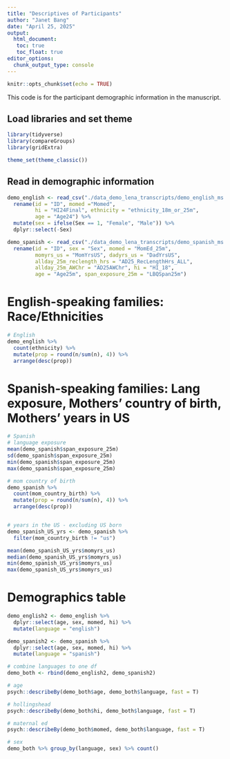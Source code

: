 ```yaml
---
title: "Descriptives of Participants"
author: "Janet Bang"
date: "April 25, 2025"
output:
  html_document: 
   toc: true
   toc_float: true
editor_options: 
  chunk_output_type: console
---
```


```r
knitr::opts_chunk$set(echo = TRUE)
```


This code is for the participant demographic information in the manuscript.

## Load libraries and set theme
```r
library(tidyverse)
library(compareGroups)
library(gridExtra)

theme_set(theme_classic())
```


## Read in demographic information
```r
demo_english <- read_csv("./data_demo_lena_transcripts/demo_english_ms.csv") %>% 
  rename(id = "ID", momed ="Momed", 
         hi = "HI24Final", ethnicity = "ethnicity_18m_or_25m",
         age = "Age24") %>% 
  mutate(sex = ifelse(Sex == 1, "Female", "Male")) %>% 
  dplyr::select(-Sex)

demo_spanish <- read_csv("./data_demo_lena_transcripts/demo_spanish_ms.csv") %>%
  rename(id = "ID", sex = "Sex", momed = "MomEd_25m",  
         momyrs_us = "MomYrsUS", dadyrs_us = "DadYrsUS",
         allday_25m_reclength_hrs = "AD25_RecLengthHrs_ALL", 
         allday_25m_AWChr = "AD25AWChr", hi = "HI_18", 
         age = "Age25m", span_exposure_25m = "LBQSpan25m")
```


# English-speaking families: Race/Ethnicities
```r
# English
demo_english %>% 
  count(ethnicity) %>% 
  mutate(prop = round(n/sum(n), 4)) %>% 
  arrange(desc(prop))
```


# Spanish-speaking families: Lang exposure, Mothers' country of birth, Mothers' years in US
```r
# Spanish
# language exposure
mean(demo_spanish$span_exposure_25m)
sd(demo_spanish$span_exposure_25m)
min(demo_spanish$span_exposure_25m)
max(demo_spanish$span_exposure_25m)

# mom country of birth
demo_spanish %>% 
  count(mom_country_birth) %>% 
  mutate(prop = round(n/sum(n), 4)) %>% 
  arrange(desc(prop))


# years in the US - excluding US born
demo_spanish_US_yrs <- demo_spanish %>% 
  filter(mom_country_birth != "us")

mean(demo_spanish_US_yrs$momyrs_us)
median(demo_spanish_US_yrs$momyrs_us)
min(demo_spanish_US_yrs$momyrs_us)
max(demo_spanish_US_yrs$momyrs_us)

```



# Demographics table
```r
demo_english2 <- demo_english %>% 
  dplyr::select(age, sex, momed, hi) %>% 
  mutate(language = "english")

demo_spanish2 <- demo_spanish %>% 
  dplyr::select(age, sex, momed, hi) %>% 
  mutate(language = "spanish")

# combine languages to one df
demo_both <- rbind(demo_english2, demo_spanish2)

# age
psych::describeBy(demo_both$age, demo_both$language, fast = T)

# hollingshead
psych::describeBy(demo_both$hi, demo_both$language, fast = T)

# maternal ed
psych::describeBy(demo_both$momed, demo_both$language, fast = T)

# sex
demo_both %>% group_by(language, sex) %>% count()

```
